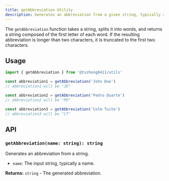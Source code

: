```yaml
---
title: getAbbreviation Utility
description: Generates an abbreviation from a given string, typically a name.
---
```


The `getAbbreviation` function takes a string, splits it into words, and returns a string composed of the first letter of each word. If the resulting abbreviation is longer than two characters, it is truncated to the first two characters.

## Usage

```typescript
import { getAbbreviation } from '@tszhong0411/utils'

const abbreviation1 = getAbbreviation('John Doe')
// abbreviation1 will be "JD"

const abbreviation2 = getAbbreviation('Pedro Duarte')
// abbreviation2 will be "PD"

const abbreviation3 = getAbbreviation('Colm Tuite')
// abbreviation3 will be "CT"
```

## API

### `getAbbreviation(name: string): string`

Generates an abbreviation from a string.

- `name`: The input string, typically a name.

**Returns:** `string` - The generated abbreviation.
